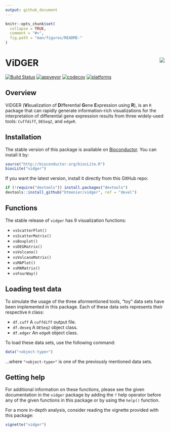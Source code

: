 ```yaml
---
output: github_document
---
```


```r
knitr::opts_chunk$set(
  collapse = TRUE,
  comment = "#>",
  fig.path = "man/figures/README-"
)
```

# ViDGER <img src="man/figures/logo-02.png" align="right" />

[![Build Status](https://travis-ci.org/btmonier/vidger.svg?branch=master)](https://travis-ci.org/btmonier/vidger)
[![appveyor](https://ci.appveyor.com/api/projects/status/github/btmonier/vidger?branch=master&svg=true)](https://ci.appveyor.com/project/btmonier/vidger)
[![codecov](https://codecov.io/gh/btmonier/vidger/branch/master/graph/badge.svg)](https://codecov.io/gh/btmonier/vidger)
[![platforms](https://bioconductor.org/shields/availability/3.7/vidger.svg)](https://bioconductor.org/packages/release/bioc/html/vidger.html#archives)

## Overview
ViDGER (**Vi**sualization of **D**ifferential **G**ene **E**xpression 
using **R**), is an `R` package that can rapidly generate information-rich 
visualizations for the interpretation of differential gene expression 
results from three widely-used tools: `Cuffdiff`, `DESeq2`, and `edgeR`.


## Installation
The stable version of this package is available on 
[Bioconductor](http://bioconductor.org/). You can install it by:

```r
source("http://bioconductor.org/biocLite.R")
biocLite("vidger")
```

If you want the latest version, install it directly from this GitHub repo:

```r
if (!require("devtools")) install.packages("devtools")
devtools::install_github("btmonier/vidger", ref = "devel")
```


## Functions
The stable release of `vidger` has 9 visualization functions:

* `vsScatterPlot()`
* `vsScatterMatrix()`
* `vsBoxplot()`
* `vsDEGMatrix()`
* `vsVolcano()`
* `vsVolcanoMatrix()`
* `vsMAPlot()`
* `vsMAMatrix()`
* `vsFourWay()`


## Loading test data
To simulate the usage of the three aformentioned tools, "toy" data sets have
been implemented in this package. Each of these data sets represents their
respective `R` class:

* `df.cuff` A `cuffdiff` output file.
* `df.deseq` A `DESeq2` object class.
* `df.edger` An `edgeR` object class.

To load these data sets, use the following command:

```r
data("<object-type>")
```
...where `"<object-type>"` is one of the previously mentioned data sets.


## Getting help
For additional information on these functions, please see the given
documentation in the `vidger` package by adding the `?` help operator before 
any of the given functions in this package or by using the `help()` function. 

For a more in-depth analysis, consider reading the vignette provided with this 
package:

```r
vignette("vidger")
```
